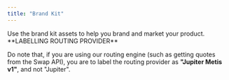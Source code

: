```yaml
---
title: "Brand Kit"
---
```


<Card title="Download Brand Kit" href="/static/files/brand-kit/jupiter-brand-kit.zip" icon="download" iconType="solid">
Use the brand kit assets to help you brand and market your product.
</Card>

<Warning>
 **LABELLING ROUTING PROVIDER**

Do note that, if you are using our routing engine (such as getting quotes from the Swap API), you are to label the routing provider as **"Jupiter Metis v1"**, and not "Jupiter".
</Warning>